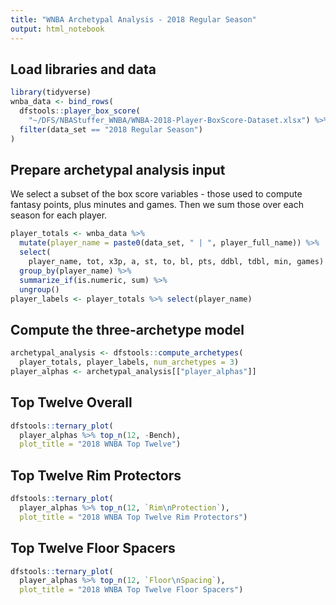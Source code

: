 ```yaml
---
title: "WNBA Archetypal Analysis - 2018 Regular Season"
output: html_notebook
---
```


## Load libraries and data
```r
library(tidyverse)
wnba_data <- bind_rows(
  dfstools::player_box_score(
    "~/DFS/NBAStuffer_WNBA/WNBA-2018-Player-BoxScore-Dataset.xlsx") %>% 
  filter(data_set == "2018 Regular Season")
)


```

## Prepare archetypal analysis input
We select a subset of the box score variables - those used to compute 
fantasy points, plus minutes and games. Then we sum those over each
season for each player.
```r
player_totals <- wnba_data %>% 
  mutate(player_name = paste0(data_set, " | ", player_full_name)) %>% 
  select(
    player_name, tot, x3p, a, st, to, bl, pts, ddbl, tdbl, min, games) %>% 
  group_by(player_name) %>% 
  summarize_if(is.numeric, sum) %>% 
  ungroup()
player_labels <- player_totals %>% select(player_name)

```

## Compute the three-archetype model
```r
archetypal_analysis <- dfstools::compute_archetypes(
  player_totals, player_labels, num_archetypes = 3)
player_alphas <- archetypal_analysis[["player_alphas"]]

```

## Top Twelve Overall
```r
dfstools::ternary_plot(
  player_alphas %>% top_n(12, -Bench), 
  plot_title = "2018 WNBA Top Twelve")

```

## Top Twelve Rim Protectors
```r
dfstools::ternary_plot(
  player_alphas %>% top_n(12, `Rim\nProtection`), 
  plot_title = "2018 WNBA Top Twelve Rim Protectors")

```

## Top Twelve Floor Spacers
```r
dfstools::ternary_plot(
  player_alphas %>% top_n(12, `Floor\nSpacing`), 
  plot_title = "2018 WNBA Top Twelve Floor Spacers")

```
